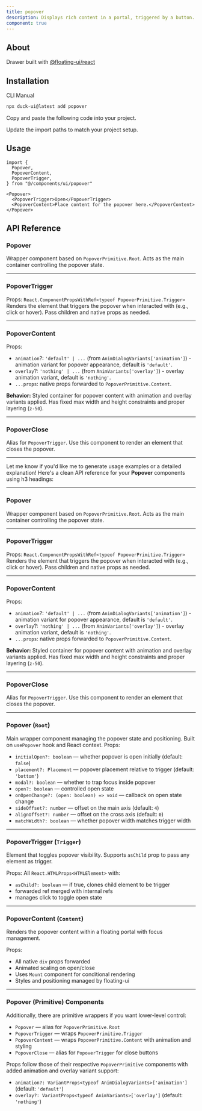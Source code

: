 ```yaml
---
title: popover
description: Displays rich content in a portal, triggered by a button.
component: true
---
```


<ComponentPreview
  name="popover-1"
  description="A popover component with a form."
/>

## About

Drawer built with [@floating-ui/react](https://floating-ui.com/) 

## Installation

<Tabs defaultValue="cli">

<TabsList>
  <TabsTrigger value="cli">CLI</TabsTrigger>
  <TabsTrigger value="manual">Manual</TabsTrigger>
</TabsList>
<TabsContent value="cli">

```bash
npx duck-ui@latest add popover
```

</TabsContent>

<TabsContent value="manual">

<Steps>

<Step>Copy and paste the following code into your project.</Step>

<ComponentSource name="popover"  />

<Step>Update the import paths to match your project setup.</Step>

</Steps>

</TabsContent>

</Tabs>

## Usage

```tsx showLineNumbers
import {
  Popover,
  PopoverContent,
  PopoverTrigger,
} from "@/components/ui/popover"
```

```tsx showLineNumbers
<Popover>
  <PopoverTrigger>Open</PopoverTrigger>
  <PopoverContent>Place content for the popover here.</PopoverContent>
</Popover>
```

## API Reference

### **Popover**

Wrapper component based on `PopoverPrimitive.Root`.
Acts as the main container controlling the popover state.

---

### **PopoverTrigger**

Props: `React.ComponentPropsWithRef<typeof PopoverPrimitive.Trigger>`
Renders the element that triggers the popover when interacted with (e.g., click or hover).
Pass children and native props as needed.

---

### **PopoverContent**

Props:

* `animation`?: `'default' | ...` (from `AnimDialogVariants['animation']`) - animation variant for popover appearance, default is `'default'`.
* `overlay`?: `'nothing' | ...` (from `AnimVariants['overlay']`) - overlay animation variant, default is `'nothing'`.
* `...props`: native props forwarded to `PopoverPrimitive.Content`.

**Behavior:**
Styled container for popover content with animation and overlay variants applied.
Has fixed max width and height constraints and proper layering (`z-50`).

---

### **PopoverClose**

Alias for `PopoverTrigger`. Use this component to render an element that closes the popover.

---

Let me know if you'd like me to generate usage examples or a detailed explanation!
Here's a clean API reference for your **Popover** components using h3 headings:

---

### **Popover**

Wrapper component based on `PopoverPrimitive.Root`.
Acts as the main container controlling the popover state.

---

### **PopoverTrigger**

Props: `React.ComponentPropsWithRef<typeof PopoverPrimitive.Trigger>`
Renders the element that triggers the popover when interacted with (e.g., click or hover).
Pass children and native props as needed.

---

### **PopoverContent**

Props:

* `animation`?: `'default' | ...` (from `AnimDialogVariants['animation']`) - animation variant for popover appearance, default is `'default'`.
* `overlay`?: `'nothing' | ...` (from `AnimVariants['overlay']`) - overlay animation variant, default is `'nothing'`.
* `...props`: native props forwarded to `PopoverPrimitive.Content`.

**Behavior:**
Styled container for popover content with animation and overlay variants applied.
Has fixed max width and height constraints and proper layering (`z-50`).

---

### **PopoverClose**

Alias for `PopoverTrigger`. Use this component to render an element that closes the popover.

---

### **Popover** (`Root`)

Main wrapper component managing the popover state and positioning.
Built on `usePopover` hook and React context.
Props:

* `initialOpen?: boolean` — whether popover is open initially (default: `false`)
* `placement?: Placement` — popover placement relative to trigger (default: `'bottom'`)
* `modal?: boolean` — whether to trap focus inside popover
* `open?: boolean` — controlled open state
* `onOpenChange?: (open: boolean) => void` — callback on open state change
* `sideOffset?: number` — offset on the main axis (default: `4`)
* `alignOffset?: number` — offset on the cross axis (default: `0`)
* `matchWidth?: boolean` — whether popover width matches trigger width

---

### **PopoverTrigger** (`Trigger`)

Element that toggles popover visibility.
Supports `asChild` prop to pass any element as trigger.

Props:
All `React.HTMLProps<HTMLElement>` with:

* `asChild?: boolean` — if true, clones child element to be trigger
* forwarded ref merged with internal refs
* manages click to toggle open state

---

### **PopoverContent** (`Content`)

Renders the popover content within a floating portal with focus management.

Props:

* All native `div` props forwarded
* Animated scaling on open/close
* Uses `Mount` component for conditional rendering
* Styles and positioning managed by floating-ui

---

### **Popover (Primitive) Components**

Additionally, there are primitive wrappers if you want lower-level control:

* `Popover` — alias for `PopoverPrimitive.Root`
* `PopoverTrigger` — wraps `PopoverPrimitive.Trigger`
* `PopoverContent` — wraps `PopoverPrimitive.Content` with animation and styling
* `PopoverClose` — alias for `PopoverTrigger` for close buttons

Props follow those of their respective `PopoverPrimitive` components with added animation and overlay variant support:

* `animation?: VariantProps<typeof AnimDialogVariants>['animation']` (default: `'default'`)
* `overlay?: VariantProps<typeof AnimVariants>['overlay']` (default: `'nothing'`)

